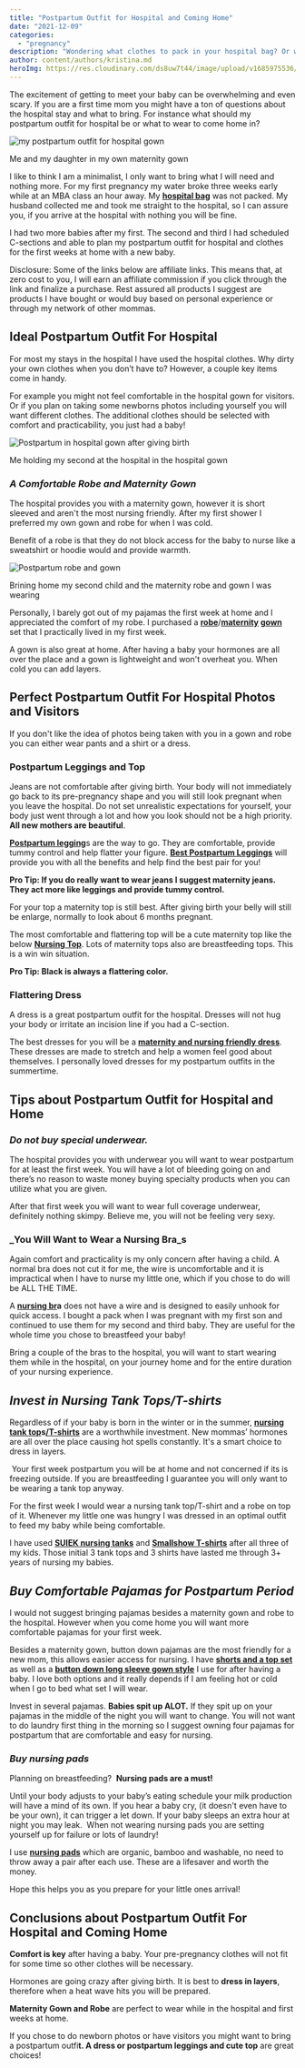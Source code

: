 ```yaml
---
title: "Postpartum Outfit for Hospital and Coming Home"
date: "2021-12-09"
categories: 
  - "pregnancy"
description: "Wondering what clothes to pack in your hospital bag? Or what you will want to wear for your first couple weeks postpartum? I got you covered!"
author: content/authors/kristina.md
heroImg: https://res.cloudinary.com/ds8uw7t44/image/upload/v1685975536/maternity-gown-and-newborn-Hailey.jpg
---
```


The excitement of getting to meet your baby can be overwhelming and even scary. If you are a first time mom you might have a ton of questions about the hospital stay and what to bring. For instance what should my postpartum outfit for hospital be or what to wear to come home in?

![my postpartum outfit for hospital gown](https://res.cloudinary.com/ds8uw7t44/image/upload/v1685975536/maternity-gown-and-newborn-Hailey.jpg)

Me and my daughter in my own maternity gown

I like to think I am a minimalist, I only want to bring what I will need and nothing more. For my first pregnancy my water broke three weeks early while at an MBA class an hour away. My **[hospital bag](https://allaboutmomma.com/what-do-you-really-need-to-take-to-the-hospital/)** was not packed. My husband collected me and took me straight to the hospital, so I can assure you, if you arrive at the hospital with nothing you will be fine.

I had two more babies after my first. The second and third I had scheduled C-sections and able to plan my postpartum outfit for hospital and clothes for the first weeks at home with a new baby.

<TableOfContents title="In this article:" hLevel="2" />

Disclosure: Some of the links below are affiliate links. This means that, at zero cost to you, I will earn an affiliate commission if you click through the link and finalize a purchase. Rest assured all products I suggest are products I have bought or would buy based on personal experience or through my network of other mommas.

## Ideal Postpartum Outfit For Hospital

For most my stays in the hospital I have used the hospital clothes. Why dirty your own clothes when you don’t have to? However, a couple key items come in handy.

For example you might not feel comfortable in the hospital gown for visitors. Or if you plan on taking some newborns photos including yourself you will want different clothes. The additional clothes should be selected with comfort and practicability, you just had a baby!

![Postpartum in hospital gown after giving birth](https://res.cloudinary.com/ds8uw7t44/image/upload/v1685975537/postpartum-in-hospital-with-baby.jpg)

Me holding my second at the hospital in the hospital gown

### _A Comfortable Robe and Maternity Gown_

The hospital provides you with a maternity gown, however it is short sleeved and aren't the most nursing friendly. After my first shower I preferred my own gown and robe for when I was cold.

Benefit of a robe is that they do not block access for the baby to nurse like a sweatshirt or hoodie would and provide warmth.   

![Postpartum robe and gown](https://res.cloudinary.com/ds8uw7t44/image/upload/v1685975537/bring-home-baby-outfit.jpg)

Brining home my second child and the maternity robe and gown I was wearing

Personally, I barely got out of my pajamas the first week at home and I appreciated the comfort of my robe. I purchased a **[robe](https://www.amazon.com/gp/product/B07YCTQJ4P?ie=UTF8&th=1&linkCode=ll1&tag=allaboutmom06-20&linkId=85d550a0d39739564f3e0b602557171a&language=en_US&ref_=as_li_ss_tl)**/**[maternity](https://www.amazon.com/gp/product/B07Y8M4YWK?ie=UTF8&linkCode=ll1&tag=allaboutmom06-20&linkId=4d7fb8ab46a1f6ac417163be8cae97e3&language=en_US&ref_=as_li_ss_tl) [](https://www.amazon.com/gp/product/B07Y8M4YWK?ie=UTF8&linkCode=ll1&tag=allaboutmom06-20&linkId=4d7fb8ab46a1f6ac417163be8cae97e3&language=en_US&ref_=as_li_ss_tl) [gown](https://www.amazon.com/gp/product/B07Y8M4YWK?ie=UTF8&linkCode=ll1&tag=allaboutmom06-20&linkId=4d7fb8ab46a1f6ac417163be8cae97e3&language=en_US&ref_=as_li_ss_tl)** set that I practically lived in my first week.

A gown is also great at home. After having a baby your hormones are all over the place and a gown is lightweight and won't overheat you. When cold you can add layers.

<AffiliateLink affiliateSnippet="" button={false} image="" imageURL="//ws-na.amazon-adsystem.com/widgets/q?_encoding=UTF8&ASIN=B07YCTQJ4P&Format=_SL160_&ID=AsinImage&MarketPlace=US&ServiceVersion=20070822&WS=1&tag=allaboutmom06-20&language=en_US" linkURL="https://www.amazon.com/gp/product/B07YCTQJ4P?ie=UTF8&th=1&linkCode=li2&tag=allaboutmom06-20&linkId=444d2842555e080cb5da1e5e3dc5a8d6&language=en_US&ref_=as_li_ss_il" />

<AffiliateLink affiliateSnippet="" button={false} image="" imageURL="//ws-na.amazon-adsystem.com/widgets/q?_encoding=UTF8&ASIN=B07Y8M4YWK&Format=_SL160_&ID=AsinImage&MarketPlace=US&ServiceVersion=20070822&WS=1&tag=allaboutmom06-20&language=en_US" linkURL="https://www.amazon.com/gp/product/B07Y8M4YWK?ie=UTF8&linkCode=li2&tag=allaboutmom06-20&linkId=20e80d806af4a27321d76d74d4ca3afc&language=en_US&ref_=as_li_ss_il" />

## Perfect Postpartum Outfit For Hospital Photos and Visitors

If you don't like the idea of photos being taken with you in a gown and robe you can either wear pants and a shirt or a dress.

### Postpartum Leggings and Top

Jeans are not comfortable after giving birth. Your body will not immediately go back to its pre-pregnancy shape and you will still look pregnant when you leave the hospital. Do not set unrealistic expectations for yourself, your body just went through a lot and how you look should not be a high priority. **All new mothers are beautiful**. 

<AffiliateLink affiliateSnippet="" button={false} image="" imageURL="//ws-na.amazon-adsystem.com/widgets/q?_encoding=UTF8&ASIN=B07YZ6JD3Y&Format=_SL160_&ID=AsinImage&MarketPlace=US&ServiceVersion=20070822&WS=1&tag=allaboutmom06-20&language=en_US" linkURL="https://www.amazon.com/PHISOCKAT-Pockets-Control-Workout-Leggings/dp/B07YZ6JD3Y?crid=1Y0EUH3WT6QTP&keywords=Phisockat%2BHigh%2BWaist%2BYoga%2BPants&qid=1642553921&sprefix=phisockat%2Bhigh%2Bwaist%2Byoga%2Bpants%2Caps%2C79&sr=8-5&th=1&psc=1&linkCode=li2&tag=allaboutmom06-20&linkId=f6be3de14f354db2549d70d84bbafbf5&language=en_US&ref_=as_li_ss_il" />

[**Postpartum legging**](https://www.amazon.com/PHISOCKAT-Pockets-Control-Workout-Leggings/dp/B07YZ6JD3Y?crid=1Y0EUH3WT6QTP&keywords=Phisockat%2BHigh%2BWaist%2BYoga%2BPants&qid=1642553921&sprefix=phisockat%2Bhigh%2Bwaist%2Byoga%2Bpants%2Caps%2C79&sr=8-5&th=1&psc=1&linkCode=ll1&tag=allaboutmom06-20&linkId=52e4ed3b080241e7e0cee6db81e151d2&language=en_US&ref_=as_li_ss_tl)s are the way to go. They are comfortable, provide tummy control and help flatter your figure. **[Best Postpartum Leggings](https://allaboutmomma.com/best-postpartum-leggings/)** will provide you with all the benefits and help find the best pair for you!

**Pro Tip: If you do really want to wear jeans I suggest maternity jeans. They act more like leggings and provide tummy control.**

For your top a maternity top is still best. After giving birth your belly will still be enlarge, normally to look about 6 months pregnant.

The most comfortable and flattering top will be a cute maternity top like the below **[Nursing Top](https://www.amazon.com/Ekouaer-Maternity-Pregnant-Breastfeeding-Pregnancy/dp/B081Q6J6LG?crid=18QWW0USJ6ND4&keywords=maternity%2Band%2Bbreastfeeding%2Btop&qid=1678136527&sprefix=maternity%2Band%2Bbreasfeeding%2Btop%2Caps%2C82&sr=8-11-spons&spLa=ZW5jcnlwdGVkUXVhbGlmaWVyPUEzMjJEQzFENDJBVE02JmVuY3J5cHRlZElkPUEwMTA0MjU4R09GNDNYWDVXVTA5JmVuY3J5cHRlZEFkSWQ9QTA5NjU0NDgzR0pYUDhLSlBEUE5XJndpZGdldE5hbWU9c3BfbXRmJmFjdGlvbj1jbGlja1JlZGlyZWN0JmRvTm90TG9nQ2xpY2s9dHJ1ZQ&th=1&psc=1&linkCode=ll1&tag=allaboutmom06-20&linkId=4a8054c5a4e882d8ae4ccc6d614e074d&language=en_US&ref_=as_li_ss_tl)**. Lots of maternity tops also are breastfeeding tops. This is a win win situation.

<AffiliateLink affiliateSnippet="" button={false} image="" imageURL="//ws-na.amazon-adsystem.com/widgets/q?_encoding=UTF8&ASIN=B081Q6J6LG&Format=_SL160_&ID=AsinImage&MarketPlace=US&ServiceVersion=20070822&WS=1&tag=allaboutmom06-20&language=en_US" linkURL="https://www.amazon.com/Ekouaer-Maternity-Pregnant-Breastfeeding-Pregnancy/dp/B081Q6J6LG?crid=18QWW0USJ6ND4&keywords=maternity%2Band%2Bbreastfeeding%2Btop&qid=1678136527&sprefix=maternity%2Band%2Bbreasfeeding%2Btop%2Caps%2C82&sr=8-11-spons&spLa=ZW5jcnlwdGVkUXVhbGlmaWVyPUEzMjJEQzFENDJBVE02JmVuY3J5cHRlZElkPUEwMTA0MjU4R09GNDNYWDVXVTA5JmVuY3J5cHRlZEFkSWQ9QTA5NjU0NDgzR0pYUDhLSlBEUE5XJndpZGdldE5hbWU9c3BfbXRmJmFjdGlvbj1jbGlja1JlZGlyZWN0JmRvTm90TG9nQ2xpY2s9dHJ1ZQ&th=1&psc=1&linkCode=li2&tag=allaboutmom06-20&linkId=aecbbe3dd76ff25efd75872fe071efed&language=en_US&ref_=as_li_ss_il" />

**Pro Tip: Black is always a flattering color.**

### Flattering Dress

A dress is a great postpartum outfit for the hospital. Dresses will not hug your body or irritate an incision line if you had a C-section.

<AffiliateLink affiliateSnippet="" button={false} image="" imageURL="//ws-na.amazon-adsystem.com/widgets/q?_encoding=UTF8&ASIN=B07C5WZ9GM&Format=_SL160_&ID=AsinImage&MarketPlace=US&ServiceVersion=20070822&WS=1&tag=allaboutmom06-20&language=en_US" linkURL="https://www.amazon.com/dp/B07C5WZ9GM?&linkCode=li2&tag=allaboutmom06-20&linkId=5c8a20ccd1e2f79056e96bd5c71f9dd2&language=en_US&ref_=as_li_ss_il" />

The best dresses for you will be a **[maternity and nursing friendly dress](https://www.amazon.com/dp/B07C5WZ9GM?&linkCode=ll1&tag=allaboutmom06-20&linkId=e8a9c1fd928004c3f6109fab7a8ddcf4&language=en_US&ref_=as_li_ss_tl)**. These dresses are made to stretch and help a women feel good about themselves. I personally loved dresses for my postpartum outfits in the summertime.

## Tips about Postpartum Outfit for Hospital and Home

### _Do not buy special underwear._

The hospital provides you with underwear you will want to wear postpartum for at least the first week. You will have a lot of bleeding going on and there’s no reason to waste money buying specialty products when you can utilize what you are given. 

After that first week you will want to wear full coverage underwear, definitely nothing skimpy. Believe me, you will not be feeling very sexy.

### _You Will Want to Wear a Nursing Bra_s

Again comfort and practicality is my only concern after having a child. A normal bra does not cut it for me, the wire is uncomfortable and it is impractical when I have to nurse my little one, which if you chose to do will be ALL THE TIME.

<AffiliateLink affiliateSnippet="" button={false} image="" imageURL="//ws-na.amazon-adsystem.com/widgets/q?_encoding=UTF8&ASIN=B076P3M1X4&Format=_SL160_&ID=AsinImage&MarketPlace=US&ServiceVersion=20070822&WS=1&tag=allaboutmom06-20&language=en_US" linkURL="https://www.amazon.com/gp/product/B076P3M1X4?ie=UTF8&th=1&psc=1&linkCode=li2&tag=allaboutmom06-20&linkId=d0c158d92972d6d4ad96f6d3dc6344cf&language=en_US&ref_=as_li_ss_il" />

A **[nursing br](https://www.amazon.com/gp/product/B076P3M1X4?ie=UTF8&th=1&psc=1&linkCode=ll1&tag=allaboutmom06-20&linkId=61e783172669ed971369f6f048f4bfbd&language=en_US&ref_=as_li_ss_tl)a** does not have a wire and is designed to easily unhook for quick access. I bought a pack when I was pregnant with my first son and continued to use them for my second and third baby. They are useful for the whole time you chose to breastfeed your baby!

Bring a couple of the bras to the hospital, you will want to start wearing them while in the hospital, on your journey home and for the entire duration of your nursing experience.   

## _Invest in Nursing Tank Tops/T-shirts_

Regardless of if your baby is born in the winter or in the summer, **[nursing tank top](https://www.amazon.com/gp/product/B07RLFJ933?ie=UTF8&th=1&psc=1&linkCode=ll1&tag=allaboutmom06-20&linkId=7981d74afd87570211d6d67e33980577&language=en_US&ref_=as_li_ss_tl)**s[/](https://www.amazon.com/gp/product/B072N82D9Z?ie=UTF8&psc=1&linkCode=ll1&tag=allaboutmomma-20&linkId=59f8b530b4ca5091c122ab742d00c5d4&language=en_US&ref_=as_li_ss_tl)**[T-shirts](https://www.amazon.com/gp/product/B072N82D9Z?ie=UTF8&th=1&psc=1&linkCode=ll1&tag=allaboutmom06-20&linkId=09ef4ff54eafb1804efabc29fa783954&language=en_US&ref_=as_li_ss_tl)** are a worthwhile investment. New mommas’ hormones are all over the place causing hot spells constantly. It's a smart choice to dress in layers.

 Your first week postpartum you will be at home and not concerned if its is freezing outside. If you are breastfeeding I guarantee you will only want to be wearing a tank top anyway.

<AffiliateLink affiliateSnippet="" button={false} image="" imageURL="//ws-na.amazon-adsystem.com/widgets/q?_encoding=UTF8&ASIN=B07RLFJ933&Format=_SL160_&ID=AsinImage&MarketPlace=US&ServiceVersion=20070822&WS=1&tag=allaboutmom06-20&language=en_US" linkURL="https://www.amazon.com/gp/product/B07RLFJ933?ie=UTF8&th=1&psc=1&linkCode=li2&tag=allaboutmom06-20&linkId=b26ece68f4e4555dbc83f1ae50122be3&language=en_US&ref_=as_li_ss_il" />

<AffiliateLink affiliateSnippet="" button={false} image="" imageURL="//ws-na.amazon-adsystem.com/widgets/q?_encoding=UTF8&ASIN=B072N82D9Z&Format=_SL160_&ID=AsinImage&MarketPlace=US&ServiceVersion=20070822&WS=1&tag=allaboutmom06-20&language=en_US" linkURL="https://www.amazon.com/gp/product/B072N82D9Z?ie=UTF8&th=1&psc=1&linkCode=li2&tag=allaboutmom06-20&linkId=2f1f2f1dad1fcd8e2fc1d80b1b5dff8a&language=en_US&ref_=as_li_ss_il" />

For the first week I would wear a nursing tank top/T-shirt and a robe on top of it. Whenever my little one was hungry I was dressed in an optimal outfit to feed my baby while being comfortable.

I have used **[SUIEK nursing tanks](https://www.amazon.com/gp/product/B07RJ56H5F?ie=UTF8&th=1&psc=1&linkCode=ll1&tag=allaboutmom06-20&linkId=c836a2bb0b59144dfb44cadc0375e0c0&language=en_US&ref_=as_li_ss_tl)** and **[Smallshow T-shirts](https://www.amazon.com/gp/product/B0962ZC124?ie=UTF8&th=1&psc=1&linkCode=ll1&tag=allaboutmom06-20&linkId=98d43bf60dbd9d80c7afe970504f78a9&language=en_US&ref_=as_li_ss_tl)** after all three of my kids. Those initial 3 tank tops and 3 shirts have lasted me through 3+ years of nursing my babies.

## _Buy Comfortable Pajamas for Postpartum Period_

I would not suggest bringing pajamas besides a maternity gown and robe to the hospital. However when you come home you will want more comfortable pajamas for your first week.

Besides a maternity gown, button down pajamas are the most friendly for a new mom, this allows easier access for nursing. I have **[shorts and a top set](https://www.amazon.com/gp/product/B07DMDQKJ3?ie=UTF8&th=1&psc=1&linkCode=ll1&tag=allaboutmom06-20&linkId=e1c9f130c5932dd0f69aa9c3d3bc4106&language=en_US&ref_=as_li_ss_tl)** as well as a **[button down long sleeve gown style](https://www.amazon.com/Kindred-Bravely-Nursing-Nightgown-Maternity/dp/B08JQNF6QY?keywords=long%2Bsleeve%2Bbutton%2Bdown%2Bnightgown&qid=1639066172&sr=8-7&th=1&psc=1&linkCode=ll1&tag=allaboutmom06-20&linkId=4a2f258394db49aef560d3eb0f911cc5&language=en_US&ref_=as_li_ss_tl)** I use for after having a baby. I love both options and it really depends if I am feeling hot or cold when I go to bed what set I will wear.

<AffiliateLink affiliateSnippet="" button={false} image="" imageURL="//ws-na.amazon-adsystem.com/widgets/q?_encoding=UTF8&ASIN=B07DMDQKJ3&Format=_SL160_&ID=AsinImage&MarketPlace=US&ServiceVersion=20070822&WS=1&tag=allaboutmom06-20&language=en_US" linkURL="https://www.amazon.com/gp/product/B07DMDQKJ3?ie=UTF8&th=1&psc=1&linkCode=li2&tag=allaboutmom06-20&linkId=375d7eebb70b6bff050e4543cdc39eae&language=en_US&ref_=as_li_ss_il" />

<AffiliateLink affiliateSnippet="" button={false} image="" imageURL="//ws-na.amazon-adsystem.com/widgets/q?_encoding=UTF8&ASIN=B08JQNF6QY&Format=_SL160_&ID=AsinImage&MarketPlace=US&ServiceVersion=20070822&WS=1&tag=allaboutmom06-20&language=en_US" linkURL="https://www.amazon.com/Kindred-Bravely-Nursing-Nightgown-Maternity/dp/B08JQNF6QY?keywords=long%2Bsleeve%2Bbutton%2Bdown%2Bnightgown&qid=1639066172&sr=8-7&th=1&psc=1&linkCode=li2&tag=allaboutmom06-20&linkId=5e4f487978e6711cfc1bf2597218f5cd&language=en_US&ref_=as_li_ss_il" />

Invest in several pajamas. **Babies spit up ALOT.** If they spit up on your pajamas in the middle of the night you will want to change. You will not want to do laundry first thing in the morning so I suggest owning four pajamas for postpartum that are comfortable and easy for nursing.

### _Buy nursing pads_

Planning on breastfeeding?  **Nursing pads are a must!**

Until your body adjusts to your baby’s eating schedule your milk production will have a mind of its own. If you hear a baby cry, (it doesn't even have to be your own), it can trigger a let down. If your baby sleeps an extra hour at night you may leak.  When not wearing nursing pads you are setting yourself up for failure or lots of laundry!

<AffiliateLink affiliateSnippet="" button={false} image="" imageURL="//ws-na.amazon-adsystem.com/widgets/q?_encoding=UTF8&ASIN=B07GPJ9V4Y&Format=_SL160_&ID=AsinImage&MarketPlace=US&ServiceVersion=20070822&WS=1&tag=allaboutmom06-20&language=en_US" linkURL="https://www.amazon.com/Organic-Bamboo-Nursing-Breast-Pads/dp/B07GPJ9V4Y?keywords=nursing%2Bpads&qid=1639066243&sr=8-7&th=1&linkCode=li2&tag=allaboutmom06-20&linkId=a1863c38f74629e111ffc49c5686adf2&language=en_US&ref_=as_li_ss_il" />

I use **[nursing pads](https://www.amazon.com/Organic-Bamboo-Nursing-Breast-Pads/dp/B07GPJ9V4Y?keywords=nursing%2Bpads&qid=1639066243&sr=8-7&th=1&linkCode=ll1&tag=allaboutmom06-20&linkId=44d0397789fe69ba25df5e8ba39fdc07&language=en_US&ref_=as_li_ss_tl)** which are organic, bamboo and washable, no need to throw away a pair after each use. These are a lifesaver and worth the money.

Hope this helps you as you prepare for your little ones arrival!

## Conclusions about Postpartum Outfit For Hospital and Coming Home

**Comfort is key** after having a baby. Your pre-pregnancy clothes will not fit for some time so other clothes will be necessary.

Hormones are going crazy after giving birth. It is best to **dress in layers**, therefore when a heat wave hits you will be prepared.

**Maternity Gown and Robe** are perfect to wear while in the hospital and first weeks at home.

If you chose to do newborn photos or have visitors you might want to bring a postpartum outfi**t. A dress or postpartum leggings and cute top** are great choices!
